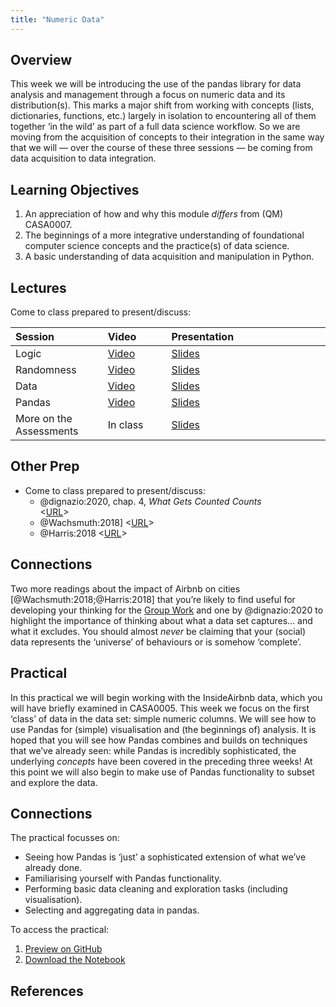 ```yaml
---
title: "Numeric Data"
---
```


## Overview

This week we will be introducing the use of the pandas library for data analysis and management through a focus on numeric data and its distribution(s). This marks a major shift from working with concepts (lists, dictionaries, functions, etc.) largely in isolation to encountering all of them together 'in the wild' as part of a full data science workflow. So we are moving from the acquisition of concepts to their integration in the same way that we will — over the course of these three sessions — be coming from data acquisition to data integration.

::: {.callout-important}
## Learning Objectives

1. An appreciation of how and why this module *differs* from (QM) CASA0007.
2. The beginnings of a more integrative understanding of foundational computer science concepts and the practice(s) of data science.
3. A basic understanding of data acquisition and manipulation in Python.
::: 

## Lectures

Come to class prepared to present/discuss:

| Session | Video | Presentation | 
| :------ | :---- | :----------- | 
| Logic | [Video]({{< var vids.logic >}}) | [Slides](../lectures/5.1-Logic.qmd) | 
| Randomness | [Video]({{< var vids.randomness >}}) | [Slides](../lectures/5.2-Randomness.qmd) | 
| Data | [Video]({{< var vids.files >}}) | [Slides](../lectures/5.3-Files.qmd) | 
| Pandas | [Video]({{< var vids.pandas >}}) | [Slides](../lectures/5.4-Pandas.qmd) | 
| More on the Assessments | In class | [Slides](../lectures/5.5-Assessments.qmd) | 

## Other Prep

- Come to class prepared to present/discuss:
  - @dignazio:2020, chap. 4, *What Gets Counted Counts*  
  <[URL](https://ucl.primo.exlibrisgroup.com/discovery/fulldisplay?docid=alma9931206723604761&context=L&vid=44UCL_INST:UCL_VU2&lang=en&search_scope=UCLLibraryCatalogue&adaptor=Local%20Search%20Engine&isFrbr=true&tab=UCLLibraryCatalogue&query=any,contains,D%5C%27Ignazio%20Data%20Feminism&sortby=date_d&facet=frbrgroupid,include,9041340239229546206&offset=0)>
  - @Wachsmuth:2018] <[URL](https://doi.org/10.1177%2F0308518X18778038)>
  - @Harris:2018 <[URL](https://www.theguardian.com/commentisfree/2018/feb/12/profiteers-killing-airbnb-erode-communities)>

::: {.callout-tip}
## Connections

Two more readings about the impact of Airbnb on cities [@Wachsmuth:2018;@Harris:2018] that you're likely to find useful for developing your thinking for the [Group Work](../assessments/group.qmd) and one by @dignazio:2020 to highlight the importance of thinking about what a data set captures... and what it excludes. You should almost *never* be claiming that your (social) data represents the 'universe' of behaviours or is somehow 'complete'.

:::

## Practical

In this practical we will begin working with the InsideAirbnb data, which you will have briefly examined in CASA0005. This week we focus on the first 'class' of data in the data set: simple numeric columns. We will see how to use Pandas for (simple) visualisation and (the beginnings of) analysis. It is hoped that you will see how Pandas combines and builds on techniques that we've already seen: while Pandas is incredibly sophisticated, the underlying *concepts* have been covered in the preceding three weeks! At this point we will also begin to make use of Pandas functionality to subset and explore the data.

::: {.callout-tip}
## Connections

The practical focusses on:

- Seeing how Pandas is 'just' a sophisticated extension of what we've already done.
- Familiarising yourself with Pandas functionality.
- Performing basic data cleaning and exploration tasks (including visualisation).
- Selecting and aggregating data in pandas.
:::

To access the practical:

1. [Preview on GitHub]({{< var module.prac > >}}practicals/Practical-05-Numeric_Data.ipynb)
2. [Download the Notebook]({{< var module.raw >}}practicals/Practical-05-Numeric_Data.ipynb)

## References 
